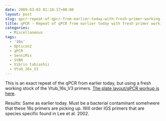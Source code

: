 ```yaml
---
date: 2009-03-03 01:10:17+00:00
layout: post
slug: qpcr-repeat-of-qpcr-from-earlier-today-with-fresh-primer-working-stocks
title: qPCR - Repeat of qPCR from earlier today with fresh primer working stocks
categories:
  - Miscellaneous
tags:
  - '16s'
  - Opticon2
  - qPCR
  - SensiMix
  - SYBR
  - Vibrio tubiashii
  - Vtub_16s_V3
---
```


This is an exact repeat of the qPCR from earlier today, but using a fresh working stock of the Vtub_16s_V3 primers. [The plate layout/qPCR workup is here](https://eagle.fish.washington.edu/Arabidopsis/Notebook%20Workup%20Files/20090302-2.jpg).

Results: Same as earlier today. Must be a bacterial contaminant somehwere that these 16s primers are picking up. Will order IGS primers that are species specific found in Lee et al. 2002.
